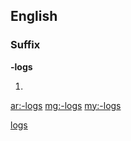 ==English==

===Suffix===
'''-logs''' {{p}}

# {{plural of|[[-log#English|-log]]}}

[[Category:English suffixes|logs]]

[[ar:-logs]]
[[mg:-logs]]
[[my:-logs]]